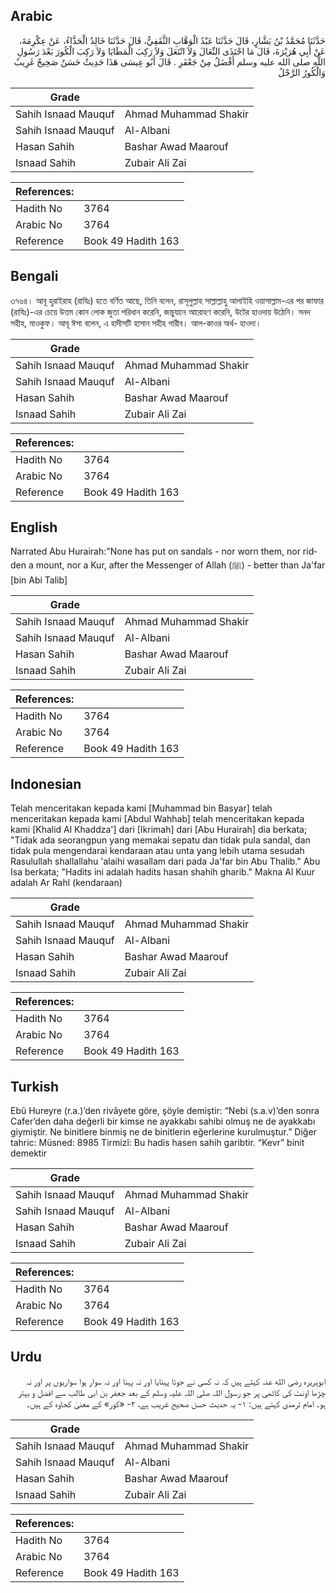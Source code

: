 ## Arabic


<div dir="rtl" lang="ar" style={{fontSize:'larger',backgroundColor:'#f8f9fa',padding:20}}>
حَدَّثَنَا مُحَمَّدُ بْنُ بَشَّارٍ، قَالَ حَدَّثَنَا عَبْدُ الْوَهَّابِ الثَّقَفِيُّ، قَالَ حَدَّثَنَا خَالِدٌ الْحَذَّاءُ، عَنْ عِكْرِمَةَ، عَنْ أَبِي هُرَيْرَةَ، قَالَ مَا احْتَذَى النِّعَالَ وَلاَ انْتَعَلَ وَلاَ رَكِبَ الْمَطَايَا وَلاَ رَكِبَ الْكُورَ بَعْدَ رَسُولِ اللَّهِ صلى الله عليه وسلم أَفْضَلُ مِنْ جَعْفَرِ ‏.‏ قَالَ أَبُو عِيسَى هَذَا حَدِيثٌ حَسَنٌ صَحِيحٌ غَرِيبٌ ‏‏ وَالْكُورُ الرَّحْلُ
</div>
<div style={{backgroundColor:'#f8f9fa',padding:20, marginBottom: 10}}><table> <thead> <tr> <th>Grade</th> <th></th> </tr> </thead> <tbody> <tr><td>Sahih Isnaad Mauquf</td><td>Ahmad Muhammad Shakir</td></tr><tr><td>Sahih Isnaad Mauquf</td><td>Al-Albani</td></tr><tr><td>Hasan Sahih</td><td>Bashar Awad Maarouf</td></tr><tr><td>Isnaad Sahih</td><td>Zubair Ali Zai</td></tr></tbody></table><table> <thead> <tr> <th>References:</th> <th></th> </tr> </thead> <tbody><tr><td>Hadith No</td><td>3764</td></tr><tr><td>Arabic No</td><td>3764</td></tr><tr><td>Reference</td><td>Book 49 Hadith 163</td></tr></tbody></table></div>

## Bengali


<div dir="ltr" lang="bn" style={{fontSize:'larger',backgroundColor:'#f8f9fa',padding:20}}>
৩৭৬৪। আবূ হুরাইরাহ (রাযিঃ) হতে বর্ণিত আছে, তিনি বলেন, রাসূলুল্লাহ সাল্লাল্লাহু আলাইহি ওয়াসাল্লাম-এর পর জাফার (রাযিঃ)-এর চেয়ে উত্তম কোন লোক জুতা পরিধান করেনি, জন্তুযানে আরোহণ করেনি, উটের হাওদায় উঠেনি। সনদ সহীহ, মাওকুফ। আবূ ঈসা বলেন, এ হাদীসটি হাসান সহীহ গারীব। আল-কাওর অর্থ- হাওদা।
</div>
<div style={{backgroundColor:'#f8f9fa',padding:20, marginBottom: 10}}><table> <thead> <tr> <th>Grade</th> <th></th> </tr> </thead> <tbody> <tr><td>Sahih Isnaad Mauquf</td><td>Ahmad Muhammad Shakir</td></tr><tr><td>Sahih Isnaad Mauquf</td><td>Al-Albani</td></tr><tr><td>Hasan Sahih</td><td>Bashar Awad Maarouf</td></tr><tr><td>Isnaad Sahih</td><td>Zubair Ali Zai</td></tr></tbody></table><table> <thead> <tr> <th>References:</th> <th></th> </tr> </thead> <tbody><tr><td>Hadith No</td><td>3764</td></tr><tr><td>Arabic No</td><td>3764</td></tr><tr><td>Reference</td><td>Book 49 Hadith 163</td></tr></tbody></table></div>

## English


<div dir="ltr" lang="en" style={{fontSize:'larger',backgroundColor:'#f8f9fa',padding:20}}>
Narrated Abu Hurairah:"None has put on sandals - nor worn them, nor ridden a mount, nor a Kur, after the Messenger of Allah (ﷺ) - better than Ja'far [bin Abi Talib]
</div>
<div style={{backgroundColor:'#f8f9fa',padding:20, marginBottom: 10}}><table> <thead> <tr> <th>Grade</th> <th></th> </tr> </thead> <tbody> <tr><td>Sahih Isnaad Mauquf</td><td>Ahmad Muhammad Shakir</td></tr><tr><td>Sahih Isnaad Mauquf</td><td>Al-Albani</td></tr><tr><td>Hasan Sahih</td><td>Bashar Awad Maarouf</td></tr><tr><td>Isnaad Sahih</td><td>Zubair Ali Zai</td></tr></tbody></table><table> <thead> <tr> <th>References:</th> <th></th> </tr> </thead> <tbody><tr><td>Hadith No</td><td>3764</td></tr><tr><td>Arabic No</td><td>3764</td></tr><tr><td>Reference</td><td>Book 49 Hadith 163</td></tr></tbody></table></div>

## Indonesian


<div dir="ltr" lang="id" style={{fontSize:'larger',backgroundColor:'#f8f9fa',padding:20}}>
Telah menceritakan kepada kami [Muhammad bin Basyar] telah menceritakan kepada kami [Abdul Wahhab] telah menceritakan kepada kami [Khalid Al Khaddza'] dari [Ikrimah] dari [Abu Hurairah] dia berkata; "Tidak ada seorangpun yang memakai sepatu dan tidak pula sandal, dan tidak pula mengendarai kendaraan atau unta yang lebih utama sesudah Rasulullah shallallahu 'alaihi wasallam dari pada Ja'far bin Abu Thalib." Abu Isa berkata; "Hadits ini adalah hadits hasan shahih gharib." Makna Al Kuur adalah Ar Rahl (kendaraan)
</div>
<div style={{backgroundColor:'#f8f9fa',padding:20, marginBottom: 10}}><table> <thead> <tr> <th>Grade</th> <th></th> </tr> </thead> <tbody> <tr><td>Sahih Isnaad Mauquf</td><td>Ahmad Muhammad Shakir</td></tr><tr><td>Sahih Isnaad Mauquf</td><td>Al-Albani</td></tr><tr><td>Hasan Sahih</td><td>Bashar Awad Maarouf</td></tr><tr><td>Isnaad Sahih</td><td>Zubair Ali Zai</td></tr></tbody></table><table> <thead> <tr> <th>References:</th> <th></th> </tr> </thead> <tbody><tr><td>Hadith No</td><td>3764</td></tr><tr><td>Arabic No</td><td>3764</td></tr><tr><td>Reference</td><td>Book 49 Hadith 163</td></tr></tbody></table></div>

## Turkish


<div dir="ltr" lang="tr" style={{fontSize:'larger',backgroundColor:'#f8f9fa',padding:20}}>
Ebû Hureyre (r.a.)’den rivâyete göre, şöyle demiştir: “Nebi (s.a.v)’den sonra Cafer’den daha değerli bir kimse ne ayakkabı sahibi olmuş ne de ayakkabı giymiştir. Ne binitlere binmiş ne de binitlerin eğerlerine kurulmuştur.” Diğer tahric: Müsned: 8985 Tirmizî: Bu hadis hasen sahih garibtir. “Kevr” binit demektir
</div>
<div style={{backgroundColor:'#f8f9fa',padding:20, marginBottom: 10}}><table> <thead> <tr> <th>Grade</th> <th></th> </tr> </thead> <tbody> <tr><td>Sahih Isnaad Mauquf</td><td>Ahmad Muhammad Shakir</td></tr><tr><td>Sahih Isnaad Mauquf</td><td>Al-Albani</td></tr><tr><td>Hasan Sahih</td><td>Bashar Awad Maarouf</td></tr><tr><td>Isnaad Sahih</td><td>Zubair Ali Zai</td></tr></tbody></table><table> <thead> <tr> <th>References:</th> <th></th> </tr> </thead> <tbody><tr><td>Hadith No</td><td>3764</td></tr><tr><td>Arabic No</td><td>3764</td></tr><tr><td>Reference</td><td>Book 49 Hadith 163</td></tr></tbody></table></div>

## Urdu


<div dir="rtl" lang="ur" style={{fontSize:'larger',backgroundColor:'#f8f9fa',padding:20}}>
ابوہریرہ رضی الله عنہ کہتے ہیں کہ نہ کسی نے جوتا پہنایا اور نہ پہنا اور نہ سوار ہوا سواریوں پر اور نہ چڑھا اونٹ کی کاٹھی پر جو رسول اللہ صلی اللہ علیہ وسلم کے بعد جعفر بن ابی طالب سے افضل و بہتر ہو۔ امام ترمذی کہتے ہیں: ۱- یہ حدیث حسن صحیح غریب ہے، ۲- «کور» کے معنیٰ کجاوہ کے ہیں۔
</div>
<div style={{backgroundColor:'#f8f9fa',padding:20, marginBottom: 10}}><table> <thead> <tr> <th>Grade</th> <th></th> </tr> </thead> <tbody> <tr><td>Sahih Isnaad Mauquf</td><td>Ahmad Muhammad Shakir</td></tr><tr><td>Sahih Isnaad Mauquf</td><td>Al-Albani</td></tr><tr><td>Hasan Sahih</td><td>Bashar Awad Maarouf</td></tr><tr><td>Isnaad Sahih</td><td>Zubair Ali Zai</td></tr></tbody></table><table> <thead> <tr> <th>References:</th> <th></th> </tr> </thead> <tbody><tr><td>Hadith No</td><td>3764</td></tr><tr><td>Arabic No</td><td>3764</td></tr><tr><td>Reference</td><td>Book 49 Hadith 163</td></tr></tbody></table></div>